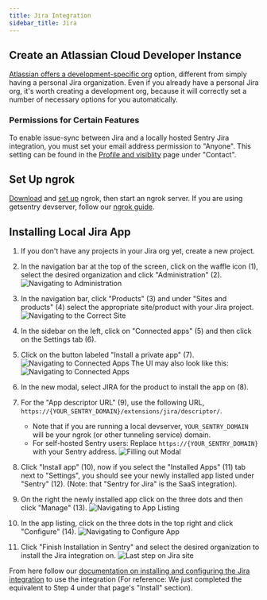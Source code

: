 ```yaml
---
title: Jira Integration
sidebar_title: Jira
---
```


## Create an Atlassian Cloud Developer Instance

[Atlassian offers a development-specific org](http://go.atlassian.com/cloud-dev) option, different from simply having a personal Jira organization. Even if you already have a personal Jira org, it's worth creating a development org, because it will correctly set a number of necessary options for you automatically.

### Permissions for Certain Features

To enable issue-sync between Jira and a locally hosted Sentry Jira integration, you must set your email address permission to "Anyone". This setting can be found in the [Profile and visiblity](https://id.atlassian.com/manage-profile/profile-and-visibility) page under "Contact".


## Set Up ngrok

[Download](https://ngrok.com/download) and [set up](https://ngrok.com/docs/getting-started/) ngrok, then start an ngrok server. If you are using getsentry devserver, follow our [ngrok guide](https://develop.sentry.dev/development-infrastructure/ngrok/).

## Installing Local Jira App

1. If you don't have any projects in your Jira org yet, create a new project.

2. In the navigation bar at the top of the screen, click on the waffle icon (1), select the desired organization and click "Administration" (2).
![Navigating to Administration](./images/jira-setup1.png)

3. In the navigation bar, click "Products" (3) and under "Sites and products" (4) select the appropriate site/product with your Jira project.
![Navigating to the Correct Site](./images/jira-setup1.5.png)

4. In the sidebar on the left, click on "Connected apps" (5) and then click on the Settings tab (6).

5. Click on the button labeled "Install a private app" (7).
![Navigating to Connected Apps](./images/jira-setup2.png)
The UI may also look like this:
![Navigating to Connected Apps](./images/jira-setup2-v2.png)

6. In the new modal, select JIRA for the product to install the app on (8).

7. For the "App descriptor URL" (9), use the following URL, `https://{YOUR_SENTRY_DOMAIN}/extensions/jira/descriptor/`.
    * Note that if you are running a local devserver, `YOUR_SENTRY_DOMAIN` will be your ngrok (or other tunneling service) domain.
    * For self-hosted Sentry users: Replace `https://{YOUR_SENTRY_DOMAIN}` with your Sentry address.
![Filling out Modal](./images/jira-setup3.png)

8. Click "Install app" (10), now if you select the "Installed Apps" (11) tab next to "Settings", you should see your newly installed app listed under "Sentry" (12). (Note: that "Sentry for Jira" is the SaaS integration).

9. On the right the newly installed app click on the three dots and then click "Manage" (13).
![Navigating to App Listing](./images/jira-setup4.png)

10. In the app listing, click on the three dots in the top right and click "Configure" (14).
![Navigating to Configure App](./images/jira-setup5.png)

11. Click "Finish Installation in Sentry" and select the desired organization to install the Jira integration on.
![Last step on Jira site](./images/jira-setup6.png)

From here follow our [documentation on installing and configuring the Jira integration](https://docs.sentry.io/product/integrations/issue-tracking/jira/) to use the integration (For reference: We just completed the equivalent to Step 4 under that page's "Install" section).

